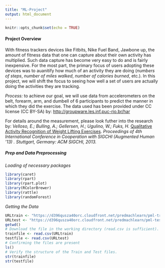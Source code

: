 ```yaml
---
title: "ML-Project"
output: html_document
---
```


```r
knitr::opts_chunk$set(echo = TRUE)
```

#### Project Overview

With fitness trackers devices like Fitbits, Nike Fuel Band, Jawbone up, the amount of fitness data that one can capture about their own activity has multiplied. Such data capture has become very easy to do and is fairly inexpensive. For the most part, the primary focus of users adopting these devices was to auanitify how much of an activity they are doing (_numbers of steps_, _number of miles walked_, _number of calories burned_, etc.). In this project, we will shift the focus to seeing how well a set of users are actually doing the activities they are tracking.

_Process:_ to achieve our goal, we will use data from accelerometers on the belt, forearm, arm, and dumbell of 6 participants to predict the manner in which they did the exercise.
The data used has been provided under CC license (CC BY-SA) by: <http://groupware.les.inf.puc-rio.br/har>

For details around the measurement, please look futher into the research by: 
_Velloso, E.; Bulling, A.; Gellersen, H.; Ugulino, W.; Fuks, H._ [Qualitative Activity Recognition of Weight Lifting Exercises](http://groupware.les.inf.puc-rio.br/har#weight_lifting_exercises#ixzz4B6khjQsq). _Proceedings of 4th International Conference in Cooperation with SIGCHI (Augmented Human '13) . Stuttgart, Germany: ACM SIGCHI, 2013._


##### Prep and Data Preprocessing
*Loading of necessary packages*
```r
library(caret)
library(rpart)
library(rpart.plot)
library(RColorBrewer)
library(rattle)
library(randomForest)
```

*Getting the Data*
```r
URLtrain <- "https://d396qusza40orc.cloudfront.net/predmachlearn/pml-training.csv"
URLtest <- "https://d396qusza40orc.cloudfront.net/predmachlearn/pml-testing.csv"
getwd()
# Download the file in the working directory (read.csv is sufficient).
trainfile <- read.csv(URLtrain)
testfile <- read.csv(URLtest)
# Confirming the files are present
ls()
# Verify the structure of the Train and Test files.
str(trainfile)
str(testfile)
```
